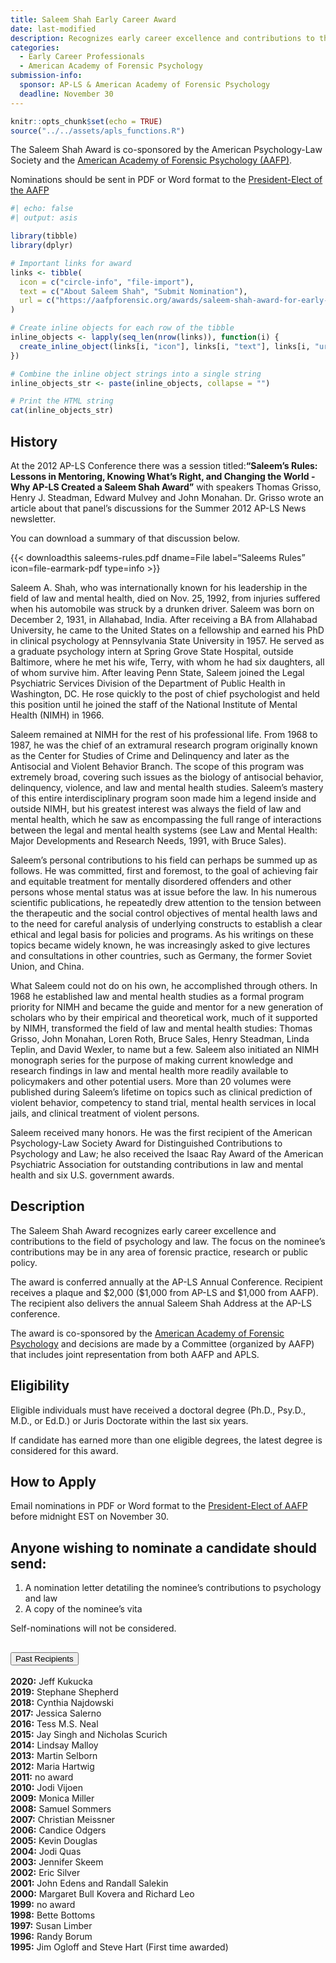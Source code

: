 ```yaml
---
title: Saleem Shah Early Career Award
date: last-modified
description: Recognizes early career excellence and contributions to the field of psychology and law with a focus on forensic practice, research, or public policy.
categories: 
  - Early Career Professionals
  - American Academy of Forensic Psychology
submission-info:
  sponsor: AP-LS & American Academy of Forensic Psychology
  deadline: November 30  
---
```


```r
knitr::opts_chunk$set(echo = TRUE)
source("../../assets/apls_functions.R")
```

::: vspace
:::

::: callout-note
The Saleem Shah Award is co-sponsored by the American Psychology-Law Society and the [American Academy of Forensic Psychology (AAFP)](https://aafpforensic.org/awards/saleem-shah-award-for-early-career-excellence-in-psychology-and-law/).

Nominations should be sent in PDF or Word format to the [President-Elect of the AAFP](https://aafpforensic.org/who-we-are/)

```r
#| echo: false
#| output: asis

library(tibble)
library(dplyr)

# Important links for award
links <- tibble(
  icon = c("circle-info", "file-import"),
  text = c("About Saleem Shah", "Submit Nomination"),
  url = c("https://aafpforensic.org/awards/saleem-shah-award-for-early-career-excellence-in-psychology-and-law/", "jwmikesellphd@gmail.com")
)

# Create inline objects for each row of the tibble
inline_objects <- lapply(seq_len(nrow(links)), function(i) {
  create_inline_object(links[i, "icon"], links[i, "text"], links[i, "url"])
})

# Combine the inline object strings into a single string
inline_objects_str <- paste(inline_objects, collapse = "")

# Print the HTML string
cat(inline_objects_str)
```
:::

::: vspace
:::

::: panel-tabset
## History

::: callout-note
At the 2012 AP-LS Conference there was a session titled:**"Saleem's Rules: Lessons in Mentoring, Knowing What's Right, and Changing the World - Why AP-LS Created a Saleem Shah Award"** with speakers Thomas Grisso, Henry J. Steadman, Edward Mulvey and John Monahan. Dr. Grisso wrote an article about that panel's discussions for the Summer 2012 AP-LS News newsletter.

You can download a summary of that discussion below. 

{{< downloadthis saleems-rules.pdf dname=File label="Saleems Rules" icon=file-earmark-pdf type=info >}}
:::


Saleem A. Shah, who was internationally known for his leadership in the field of law and mental health, died on Nov. 25, 1992, from injuries suffered when his automobile was struck by a drunken driver. Saleem was born on December 2, 1931, in Allahabad, India. After receiving a BA from Allahabad University, he came to the United States on a fellowship and earned his PhD in clinical psychology at Pennsylvania State University in 1957. He served as a graduate psychology intern at Spring Grove State Hospital, outside Baltimore, where he met his wife, Terry, with whom he had six daughters, all of whom survive him. After leaving Penn State, Saleem joined the Legal Psychiatric Services Division of the Department of Public Health in Washington, DC. He rose quickly to the post of chief psychologist and held this position until he joined the staff of the National Institute of Mental Health (NIMH) in 1966.

Saleem remained at NIMH for the rest of his professional life. From 1968 to 1987, he was the chief of an extramural research program originally known as the Center for Studies of Crime and Delinquency and later as the Antisocial and Violent Behavior Branch. The scope of this program was extremely broad, covering such issues as the biology of antisocial behavior, delinquency, violence, and law and mental health studies. Saleem's mastery of this entire interdisciplinary program soon made him a legend inside and outside NIMH, but his greatest interest was always the field of law and mental health, which he saw as encompassing the full range of interactions between the legal and mental health systems (see Law and Mental Health: Major Developments and Research Needs, 1991, with Bruce Sales).

Saleem's personal contributions to his field can perhaps be summed up as follows. He was committed, first and foremost, to the goal of achieving fair and equitable treatment for mentally disordered offenders and other persons whose mental status was at issue before the law. In his numerous scientific publications, he repeatedly drew attention to the tension between the therapeutic and the social control objectives of mental health laws and to the need for careful analysis of underlying constructs to establish a clear ethical and legal basis for policies and programs. As his writings on these topics became widely known, he was increasingly asked to give lectures and consultations in other countries, such as Germany, the former Soviet Union, and China.

What Saleem could not do on his own, he accomplished through others. In 1968 he established law and mental health studies as a formal program priority for NIMH and became the guide and mentor for a new generation of scholars who by their empirical and theoretical work, much of it supported by NIMH, transformed the field of law and mental health studies: Thomas Grisso, John Monahan, Loren Roth, Bruce Sales, Henry Steadman, Linda Teplin, and David Wexler, to name but a few. Saleem also initiated an NIMH monograph series for the purpose of making current knowledge and research findings in law and mental health more readily available to policymakers and other potential users. More than 20 volumes were published during Saleem's lifetime on topics such as clinical prediction of violent behavior, competency to stand trial, mental health services in local jails, and clinical treatment of violent persons.

Saleem received many honors. He was the first recipient of the American Psychology-Law Society Award for Distinguished Contributions to Psychology and Law; he also received the Isaac Ray Award of the American Psychiatric Association for outstanding contributions in law and mental health and six U.S. government awards.

## Description

The Saleem Shah Award recognizes early career excellence and contributions to the field of psychology and law. The focus on the nominee's contributions may be in any area of forensic practice, research or public policy.

The award is conferred annually at the AP-LS Annual Conference. Recipient receives a plaque and \$2,000 (\$1,000 from AP-LS and \$1,000 from AAFP). The recipient also delivers the annual Saleem Shah Address at the AP-LS conference.

The award is co-sponsored by the [American Academy of Forensic Psychology](http://aafpforensic.org/) and decisions are made by a Committee (organized by AAFP) that includes joint representation from both AAFP and APLS.

## Eligibility

Eligible individuals must have received a doctoral degree (Ph.D., Psy.D., M.D., or Ed.D.) or Juris Doctorate within the last six years.

::: {callout-note}
If candidate has earned more than one eligible degrees, the latest degree is considered for this award.
:::

## How to Apply

Email nominations in PDF or Word format to the [President-Elect of AAFP](https://aafpforensic.org/who-we-are/) before midnight EST on November 30.

::: callout-tip
## Anyone wishing to nominate a candidate should send:

1.  A nomination letter detatiling the nominee's contributions to psychology and law
2.  A copy of the nominee's vita
:::

Self-nominations will not be considered.
:::

```{=html}
<div class="accordion" id="accordionExample">
  <div class="accordion-item">
    <h2 class="accordion-header" id="headingOne">
      <button class="accordion-button" type="button" data-bs-toggle="collapse" data-bs-target="#collapseOne" aria-expanded="true" aria-controls="collapseOne">
        Past Recipients
      </button>
    </h2>
    <div id="collapseOne" class="accordion-collapse collapse show" aria-labelledby="headingOne" data-bs-parent="#accordionExample" style="">
      <div class="accordion-body">
   
      <strong>2020:</strong> Jeff Kukucka <br>
      <strong>2019:</strong> Stephane Shepherd <br>
      <strong>2018:</strong> Cynthia Najdowski <br>
      <strong>2017:</strong> Jessica Salerno <br>
      <strong>2016:</strong> Tess M.S. Neal <br>
      <strong>2015:</strong> Jay Singh and Nicholas Scurich <br>
      <strong>2014:</strong> Lindsay Malloy <br>
      <strong>2013:</strong> Martin Selborn <br>
      <strong>2012:</strong> Maria Hartwig <br>
      <strong>2011:</strong> no award <br>
      <strong>2010:</strong> Jodi Vijoen <br>
      <strong>2009:</strong> Monica Miller <br>
      <strong>2008:</strong> Samuel Sommers <br>
      <strong>2007:</strong> Christian Meissner <br>
      <strong>2006:</strong> Candice Odgers <br>
      <strong>2005:</strong> Kevin Douglas <br>
      <strong>2004:</strong> Jodi Quas <br>
      <strong>2003:</strong> Jennifer Skeem <br>
      <strong>2002:</strong> Eric Silver <br>
      <strong>2001:</strong> John Edens and Randall Salekin <br>
      <strong>2000:</strong> Margaret Bull Kovera and Richard Leo <br>
      <strong>1999:</strong> no award <br>
      <strong>1998:</strong> Bette Bottoms <br>
      <strong>1997:</strong> Susan Limber <br>
      <strong>1996:</strong> Randy Borum <br>
      <strong>1995:</strong> Jim Ogloff and Steve Hart (First time awarded)
   
                    </div>
      </div>
    </div>
  </div>
```
